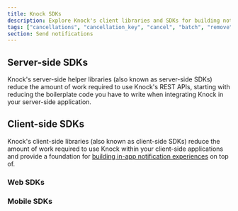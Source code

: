 ```yaml
---
title: Knock SDKs
description: Explore Knock's client libraries and SDKs for building notification experiences across web, mobile, and server platforms.
tags: ["cancellations", "cancellation_key", "cancel", "batch", "remove"]
section: Send notifications
---
```


## Server-side SDKs

Knock's server-side helper libraries (also known as server-side SDKs) reduce the amount of work required to use Knock's REST APIs, starting with reducing the boilerplate code you have to write when integrating Knock in your server-side application.

<SdkCardGroup>
  <SdkCard
    title="Node SDK"
    linkUrl="https://github.com/knocklabs/knock-node"
    icon="node"
    languages={["Node.js", "TypeScript"]}
    isExternal={true}
  />
  <SdkCard
    title="Python SDK"
    linkUrl="https://github.com/knocklabs/knock-python"
    icon="python"
    languages={["Python"]}
    isExternal={true}
  />
  <SdkCard
    title="Ruby SDK"
    linkUrl="https://github.com/knocklabs/knock-ruby"
    icon="ruby"
    languages={["Ruby"]}
    isExternal={true}
  />
  <SdkCard
    title="Go SDK"
    linkUrl="https://github.com/knocklabs/knock-go"
    icon="go"
    languages={["Golang"]}
    isExternal={true}
  />
  <SdkCard
    title="Java SDK"
    linkUrl="https://github.com/knocklabs/knock-java"
    icon="java"
    languages={["Java"]}
    isExternal={true}
  />
  <SdkCard
    title=".NET SDK"
    linkUrl="https://github.com/knocklabs/knock-dotnet"
    icon="dotnet"
    languages={["C#"]}
    isExternal={true}
  />
  <SdkCard
    title="Elixir SDK"
    linkUrl="https://github.com/knocklabs/knock-elixir"
    icon="elixir"
    languages={["Elixir"]}
    isExternal={true}
  />
  <SdkCard
    title="PHP SDK"
    linkUrl="https://github.com/knocklabs/knock-php"
    icon="php"
    languages={["PHP"]}
    isExternal={true}
  />
</SdkCardGroup>

## Client-side SDKs

Knock's client-side libraries (also known as client-side SDKs) reduce the amount of work required to use Knock within your client-side applications and provide a foundation for [building in-app notification experiences](/in-app-ui/overview) on top of.

### Web SDKs

<SdkCardGroup>
  <SdkCard
    title="Javascript SDK"
    linkUrl="https://github.com/knocklabs/javascript/tree/main/packages/client"
    icon="javascript"
    languages={["JavaScript", "TypeScript"]}
    isExternal={true}
  />
  <SdkCard
    title="React SDK"
    linkUrl="https://github.com/knocklabs/javascript/tree/main/packages/react"
    icon="react"
    languages={["JavaScript", "TypeScript"]}
    isExternal={true}
  />
</SdkCardGroup>

### Mobile SDKs

<SdkCardGroup>
  <SdkCard
    title="iOS SDK"
    linkUrl="https://github.com/knocklabs/knock-swift"
    icon="swift"
    languages={["Swift"]}
    isExternal={true}
  />
  <SdkCard
    title="Android SDK"
    linkUrl="https://github.com/knocklabs/knock-android"
    icon="kotlin"
    languages={["Kotlin"]}
    isExternal={true}
  />
  <SdkCard
    title="Flutter SDK"
    linkUrl="https://github.com/knocklabs/knock-flutter"
    icon="flutter"
    languages={["Flutter", "Dart"]}
    isExternal={true}
  />
  <SdkCard
    title="React Native SDK"
    linkUrl="https://github.com/knocklabs/javascript/tree/main/packages/react-native"
    icon="reactnative"
    languages={["JavaScript", "TypeScript"]}
    isExternal={true}
  />
  <SdkCard
    title="Expo SDK"
    linkUrl="https://github.com/knocklabs/javascript/tree/main/packages/expo"
    icon="expo"
    languages={["JavaScript", "TypeScript"]}
    isExternal={true}
  />
</SdkCardGroup>
